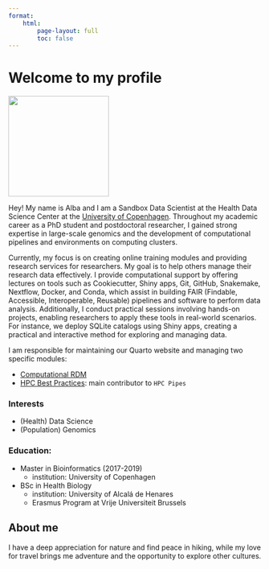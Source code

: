```yaml
---
format: 
    html:
        page-layout: full
        toc: false
---
```


# Welcome to my profile
![](images/ARM_full.jpg){width=200}

Hey! My name is Alba and I am a Sandbox Data Scientist at the Health Data Science Center at the [University of Copenhagen]( https://www.ku.dk/). Throughout my academic career as a PhD student and postdoctoral researcher, I gained strong expertise in large-scale genomics and the development of computational pipelines and environments on computing clusters.

Currently, my focus is on creating online training modules and providing research services for researchers. My goal is to help others manage their research data effectively.  I provide computational support by offering lectures on tools such as Cookiecutter, Shiny apps, Git, GitHub, Snakemake, Nextflow, Docker, and Conda, which assist in building FAIR (Findable, Accessible, Interoperable, Reusable) pipelines and software to perform data analysis. Additionally, I conduct practical sessions involving hands-on projects, enabling researchers to apply these tools in real-world scenarios. For instance, we deploy SQLite catalogs using Shiny apps, creating a practical and interactive method for exploring and managing data.

I am responsible for maintaining our Quarto website and managing two specific modules:

- [Computational RDM](https://hds-sandbox.github.io/RDM_NGS_course/)
- [HPC Best Practices](https://hds-sandbox.github.io/HPC-lab/): main contributor to `HPC Pipes`

### Interests
- (Health) Data Science
- (Population) Genomics

### Education:
- Master in Bioinformatics (2017-2019)
    - institution: University of Copenhagen
- BSc in Health Biology
    - institution: University of Alcalá de Henares
    - Erasmus Program at Vrije Universiteit Brussels 

## About me 
I have a deep appreciation for nature and find peace in hiking, while my love for travel brings me adventure and the opportunity to explore other cultures.


